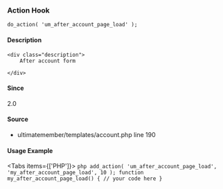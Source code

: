 
### Action Hook    
    
```
do_action( 'um_after_account_page_load' );
```

#### Description
    <div class="description">
        After account form
 
    </div>



#### Since
<div class="description">
2.0
</div>

#### Source
  - <Link href="/developer/files/templates-account#source-view.190">ultimatemember/templates/account.php</Link> <Link href="/developer/files/templates-account#source-view.190">line 190</Link>



#### Usage Example

<Tabs items={['PHP']}>
    <Tab>
    ```php
    add_action( 'um_after_account_page_load', 'my_after_account_page_load', 10 );
 function my_after_account_page_load() {
     // your code here
 }
    ```
    </Tab>
</Tabs>